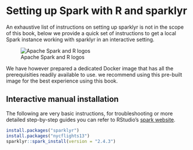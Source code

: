 # Setting up Spark with R and sparklyr

An exhaustive list of instructions on setting up sparklyr is not in the scope of this book, below we  provide a quick set of instructions to get a local Spark instance working with sparklyr in an interactive setting. 

![Apache Spark and R logos](static/img/r201-01-spark-and-r.png)

We have however prepared a dedicated Docker image that has all the prerequisities readily available to use. we recommend using this pre-built image for the best experience using this book.

## Interactive manual installation

The following are very basic instructions, for troubleshooting or more detailed step-by-step guides you can refer to RStudio's [spark website](https://spark.rstudio.com/#installation).

```r
install.packages("sparklyr")
install.packages("nycflights13")
sparklyr::spark_install(version = "2.4.3")
```
